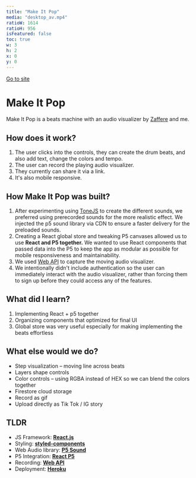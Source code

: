 ```yaml
---
title: "Make It Pop"
media: "desktop_av.mp4"
ratioW: 1614
ratioH: 956
isFeatured: false
toc: true
w: 3
h: 2
x: 0
y: 0
---
```


<a className="visit-website" href="/">
  Go to site
</a>

<PostLayout>

# Make It Pop

Make It Pop is a beats machine with an audio visualizer by [Zaffere](https://github.com/ZAF07) and me.

</PostLayout>

<FullWidthContainer>

<LoopingVideo src="/images/work/make-it-pop/desktop_av.mp4" />

</FullWidthContainer>

<PostLayout>

## How does it work?

1. The user clicks into the controls, they can create the drum beats, and also add text, change the colors and tempo.
2. The user can record the playing audio visualizer.
3. They currently can share it via a link.
4. It's also mobile responsive.

</PostLayout>

<PostLayout>

## How Make It Pop was built?

1. After experimenting using [ToneJS](https://tonejs.github.io/docs/14.7.77/MembraneSynth.html) to create the different sounds, we preferred using prerecorded sounds for the more realistic effect. We injected the p5 sound library via CDN to ensure a faster delivery for the preloaded sounds.
2. Creating a React global store and tweaking P5 canvases allowed us to use **React and P5 together.** We wanted to use React components that passed data into the P5 to keep the app as modular as possible for mobile responsiveness and maintainability.
3. We used [Web API](https://developer.mozilla.org/en-US/docs/Web/API/MediaStream_Recording_API) to capture the moving audio visualizer.
4. We intentionally didn't include authentication so the user can immediately interact with the audio visualizer, rather than forcing them to sign up before they could access any of the features.

</PostLayout>

<PostLayout>

## What did I learn?

1. Implementing React + p5 together
2. Organizing components that optimized for final UI
3. Global store was very useful especially for making implementing the beats effortless

</PostLayout>

<PostLayout>

## What else would we do?

- Step visualization – moving line across beats
- Layers shape controls
- Color controls – using RGBA instead of HEX so we can blend the colors together
- Firestore cloud storage
- Record as gif
- Upload directly as Tik Tok / IG story

</PostLayout>

<PostLayout>

## TLDR

- JS Framework: **[React.js](https://reactjs.org/)**
- Styling: **[styled-components](https://styled-components.com/)**
- Web Audio library: **[P5 Sound](https://github.com/processing/p5.js-sound/)**
- P5 Integration: **[React P5](https://www.npmjs.com/package/react-p5)**
- Recording: **[Web API](https://developer.mozilla.org/en-US/docs/Web/API/MediaStream_Recording_API)**
- Deployment: **[Heroku](https://heroku.com/)**

</PostLayout>
